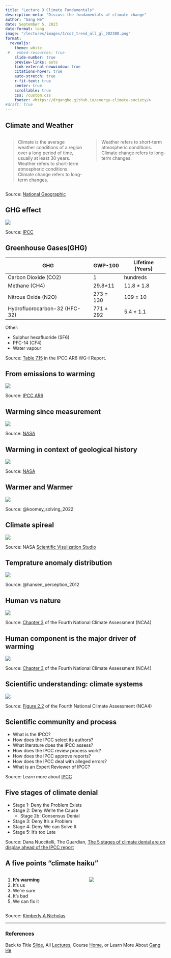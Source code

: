 ```yaml
---
title: "Lecture 3 Climate Fundamentals"
description-meta: "Discuss the fundamentals of climate change"
author: "Gang He"
date: September 5, 2023
date-format: long
image: "/lectures/images/3/co2_trend_all_gl_202308.png"
format:
  revealjs:
    theme: white
 #   embed-resources: true
    slide-number: true
    preview-links: auto
    link-external-newwindow: true
    citations-hover: true
    auto-stretch: true
    r-fit-text: true
    center: true
    scrollable: true
    css: /custom.css
    footer: <https://drganghe.github.io/energy-climate-society/>
#draft: true    
---
```


## Climate and Weather

::: columns
::: {.column width="50%"}
> Climate is the average weather conditions of a region over a long period of time, usually at least 30 years. Weather refers to short-term atmospheric conditions. Climate change refers to long-term changes.
:::

::: {.column width="50%"}
> Weather refers to short-term atmospheric conditions. Climate change refers to long-term changes.
:::
:::

::: footer
Source: [National Geographic](https://education.nationalgeographic.org/resource/all-about-climate/)
:::

## GHG effect

![](/lectures/images/3/ghg-effect.png){fig-align="center"}

::: footer
Source: [IPCC](https://archive.ipcc.ch/publications_and_data/ar4/wg1/en/faq-1-3.html)
:::

## Greenhouse Gases(GHG){.smaller}

| GHG                           | GWP-100   | Lifetime (Years) |
|-------------------------------|-----------|------------------|
| Carbon Dioxide (CO2)          | 1         | hundreds         |
| Methane (CH4)                 | 29.8±11   | 11.8 ± 1.8       |
| Nitrous Oxide (N2O)           | 273 ± 130 | 109 ± 10         |
| Hydrofluorocarbon-32 (HFC-32) | 771 ± 292 | 5.4 ± 1.1        |

Other:  

- Sulphur hexafluoride (SF6) 
- PFC-14 (CF4) 
- Water vapour 

::: footer
Source: [Table 7.15](https://report.ipcc.ch/ar6/wg1/IPCC_AR6_WGI_FullReport.pdf) in the IPCC AR6 WG-I Report.
:::

## From emissions to warming

![](/lectures/images/3/emission-co2-warming.png){fig-align="center"}

::: footer
Source: [IPCC AR6](https://www.ipcc.ch/report/ar6/syr/figures/figure-2-1)
:::


## Warming since measurement

![](/lectures/images/3/co2-1958-2022.png){fig-align="center"}

::: footer
Source: [NASA](https://climate.nasa.gov/vital-signs/carbon-dioxide/)
:::

## Warming in context of geological history

![](/lectures/images/3/co2_historical.jpeg){fig-align="center"}

::: footer
Source: [NASA](https://climate.nasa.gov/evidence/)
:::

## Warmer and Warmer

![](/lectures/images/3/temp-anomaly-1850-1900.png){fig-align="center"}

::: footer
Source: @koomey_solving_2022
:::

## Climate spireal

![](/lectures/images/3/climate-spiral-1880-2022-circle.png){fig-align="center"}

::: footer
Source: NASA [Scientific Visulization Studio](https://svs.gsfc.nasa.gov/5057)
:::


## Temprature anomaly distribution

![](/lectures/images/3/temp-anomaly-distribution.jpeg){fig-align="center"}

::: footer
Source: @hansen_perception_2012
:::

## Human vs nature

![](/lectures/images/3/human-vs-nature.png){fig-align="center"}

::: footer
Source: [Chapter 3](https://science2017.globalchange.gov/chapter/3/) of the Fourth National Climate Assessment (NCA4)
:::

## Human component is the major driver of warming

![](/lectures/images/3/drivers-of-warming.png){fig-align="center"}

::: footer
Source: [Chapter 3](https://science2017.globalchange.gov/chapter/3/) of the Fourth National Climate Assessment (NCA4)
:::

## Scientific understanding: climate systems

![](/lectures/images/3/climate-system-framework.png){fig-align="center"}

::: footer
Source: [Figure 2.2](https://science2017.globalchange.gov/chapter/2/) of the Fourth National Climate Assessment (NCA4)
:::


## Scientific community and process

- What is the IPCC?
- How does the IPCC select its authors?
- What literature does the IPCC assess?
- How does the IPCC review process work?
- How does the IPCC approve reports?
- How does the IPCC deal with alleged errors?
- What is an Expert Reviewer of IPCC?

::: footer
Source: Learn more about [IPCC](https://www.ipcc.ch/about/)
:::

## Five stages of climate denial

- Stage 1: Deny the Problem Exists
- Stage 2: Deny We're the Cause 
  - Stage 2b: Consensus Denial 
- Stage 3: Deny It's a Problem  
- Stage 4: Deny We can Solve It  
- Stage 5: It's too Late  

::: footer
Source: Dana Nuccitelli, The Guardian, [The 5 stages of climate denial are on display ahead of the IPCC report](https://www.theguardian.com/environment/climate-consensus-97-per-cent/2013/sep/16/climate-change-contrarians-5-stages-denial)
:::

## A five points "climate haiku"

::: columns
::: {.column width="50%"}
1.  **It's warming**
2.  It's us
3.  We're sure
4.  It's bad
5.  We can fix it
:::

::: {.column width="50%"}
![](/lectures/images/1/climate-curriculum.png){fig-align="center"}
:::
:::

::: footer
Source: [Kimberly A Nicholas](https://www.kimnicholas.com/climate-change-curriculum.html)
:::

------------------------------------------------------------------------

### References

::: {#refs}
:::

::: footer
Back to Title [Slide](https://drganghe.github.io/energy-climate-society/lectures/lecture1/#/title-slide), All [Lectures](https://drganghe.github.io/energy-climate-society/lectures.html), Course [Home](https://drganghe.github.io/energy-climate-society/), or Learn More About [Gang He](https://drganghe.github.io)
:::
